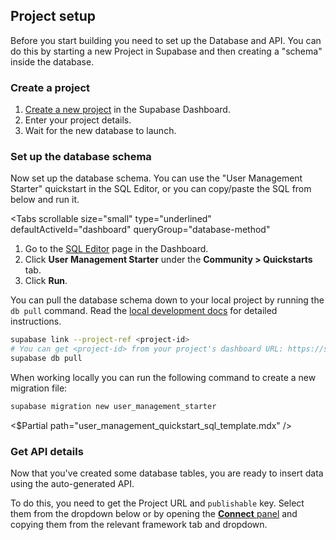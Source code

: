 ## Project setup

Before you start building you need to set up the Database and API. You can do this by starting a new Project in Supabase and then creating a "schema" inside the database.

### Create a project

1. [Create a new project](/dashboard) in the Supabase Dashboard.
2. Enter your project details.
3. Wait for the new database to launch.

### Set up the database schema

Now set up the database schema. You can use the "User Management Starter" quickstart in the SQL Editor, or you can copy/paste the SQL from below and run it.

<Tabs
  scrollable
  size="small"
  type="underlined"
  defaultActiveId="dashboard"
  queryGroup="database-method"
>
<TabPanel id="dashboard" label="Dashboard">

1. Go to the [SQL Editor](/dashboard/project/_/sql) page in the Dashboard.
2. Click **User Management Starter** under the **Community > Quickstarts** tab.
3. Click **Run**.

<Admonition type="note">

You can pull the database schema down to your local project by running the `db pull` command. Read the [local development docs](/docs/guides/cli/local-development#link-your-project) for detailed instructions.

```bash
supabase link --project-ref <project-id>
# You can get <project-id> from your project's dashboard URL: https://supabase.com/dashboard/project/<project-id>
supabase db pull
```

</Admonition>

</TabPanel>
<TabPanel id="sql" label="SQL">

<Admonition type="note">

When working locally you can run the following command to create a new migration file:

</Admonition>

```bash
supabase migration new user_management_starter
```

<$Partial path="user_management_quickstart_sql_template.mdx" />

</TabPanel>
</Tabs>

### Get API details

Now that you've created some database tables, you are ready to insert data using the auto-generated API.

To do this, you need to get the Project URL and `publishable` key. Select them from the dropdown below or by opening the [**Connect** panel](/dashboard/project/_/settings/api?showConnect=true) and copying them from the relevant framework tab and dropdown.

<ProjectConfigVariables variable="url" />
<ProjectConfigVariables variable="publishableKey" />
